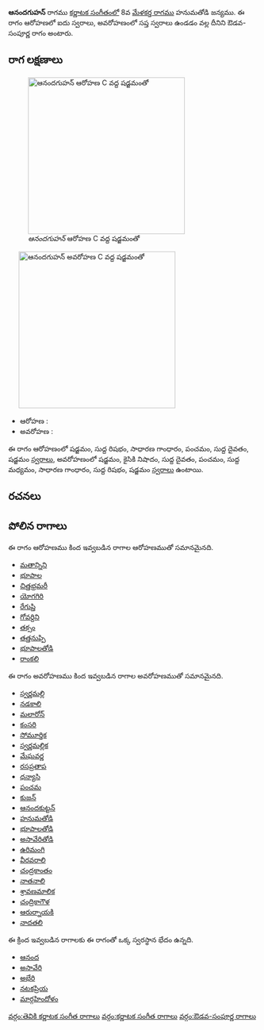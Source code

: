 {{Infobox ragam
	| name          	= ఆనందగుహన్
	| synonym	    	= 
	| mela          	= 
	| chakra        	= 
	| janaka        	= 
	| type          	= ఔడవ-సంపూర్ణ
	| arohanam      	= {{svaraC|S|R1|G2|P|D1|S'}} 
	| avarohanam    	= {{svaraC|S'|N2|D1|P|M1|G2|R1|S}}
	| jeeva         	=
	| chhaya        	=
	| nyasa         	=
	| vishesha      	= 
	| equivalent  		= 
}}
{{కర్ణాటక సంగీత రాగాలు}}
'''ఆనందగుహన్''' రాగము [[కర్ణాటక సంగీతం]]లో 8వ [[మేళకర్త రాగము]] హనుమతోడి జన్యము.  ఈ రాగం ఆరోహణలో ఐదు స్వరాలు, అవరోహణంలో సప్త స్వరాలు ఉండడం వల్ల దీనిని ఔడవ-సంపూర్ణ రాగం అంటారు.


==రాగ లక్షణాలు==
[[Image:anandaguhan_ar_kb2wiki.png|thumb|right|316px|''ఆనందగుహన్'' ఆరోహణ C వద్ద షడ్జమంతో]]
	[[Image:anandaguhan_av_kb2wiki.png|thumb|right|316px|''ఆనందగుహన్'' అవరోహణ C వద్ద షడ్జమంతో]]

* ఆరోహణ : {{svaraC|S|R1|G2|P|D1|S'}} 
* అవరోహణ : {{svaraC|S'|N2|D1|P|M1|G2|R1|S}}

ఈ రాగం ఆరోహణంలో షడ్జమం, సుద్ద  రిషభం, సాధారణ  గాంధారం, పంచమం, సుద్ద దైవతం, షడ్జమం [[స్వరాలు]], అవరోహణంలో షడ్జమం, కైసికి నిషాదం, సుద్ద దైవతం, పంచమం, సుద్ద మధ్యమం, సాధారణ  గాంధారం, సుద్ద  రిషభం, షడ్జమం [[స్వరాలు]] ఉంటాయి.

==రచనలు==



==పోలిన రాగాలు==
ఈ రాగం ఆరోహణము కింద ఇవ్వబడిన రాగాల ఆరోహణముతో సమానమైనది.
* [[మతాన్నిని]]
* [[భూపాల]]
* [[చిత్తభ్రమరీ]]
* [[యోగగిరి]]
* [[రేగుప్తి]]
* [[గోవర్దిని]]
* [[తక్సం]]
* [[తత్తనుప్పి]]
* [[భూపాలతోడి]]
* [[రాంకలి]]

ఈ రాగం అవరోహణము కింద ఇవ్వబడిన రాగాల అవరోహణముతో సమానమైనది.
* [[స్వర్ణమల్లి]]
* [[నడకాలి]]
* [[మలారోన్]]
* [[కంసరి]]
* [[సోమూర్తిక]]
* [[స్వర్ణమల్లిక]]
* [[మేఘవర్ణ]]
* [[రసప్రతాప]]
* [[ధన్యాసి]]
* [[పంచమ]]
* [[కుజన్]]
* [[ఆనందకుట్టన్]]
* [[హనుమతోడి]]
* [[భూపాలతోడి]]
* [[అసావేరితోడి]]
* [[ఉరిమంగి]]
* [[వీరవరాలి]]
* [[చంద్రకాంతం]]
* [[నాతనాలి]]
* [[ శ్రావణమాలిక]]
* [[చంద్రికాగౌళ]]
* [[ఆరుర్నాయకి]]
* [[నాదతలి]]

ఈ క్రింద ఇవ్వబడిన రాగాలకు ఈ రాగంతో ఒక్క స్వరస్థాన భేదం ఉన్నది.
* [[ఆనంద]]
* [[ అసావేరి]]
* [[అభేరి]]
* [[నటకప్రియ]]
* [[మార్గహిందోళం]]



[[వర్గం:తెవికి కర్ణాటక సంగీత రాగాలు]]
[[వర్గం:కర్ణాటక సంగీత రాగాలు]]
[[వర్గం:ఔడవ-సంపూర్ణ రాగాలు]]